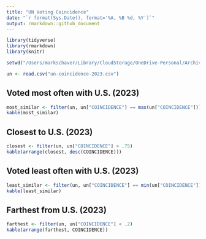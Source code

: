 ```yaml
---
title: "UN Voting Coincidence"
date: "`r format(Sys.Date(), format='%A, %B %d, %Y')`"
output: rmarkdown::github_document
---
```


```r
library(tidyverse)
library(rmarkdown)
library(knitr)

setwd("/Users/markschaver/Library/CloudStorage/OneDrive-Personal/Archive/Code/UN")

un <- read.csv("un-coincidence-2023.csv")
```

## Voted most often with U.S. (2023)

```r
most_similar <- filter(un, un["COINCIDENCE"] == max(un["COINCIDENCE"]))
kable(most_similar)
```

## Closest to U.S. (2023)

```r
closest <- filter(un, un["COINCIDENCE"] > .75)
kable(arrange(closest, desc(COINCIDENCE)))
```

## Voted least often with U.S. (2023)

```r
least_similar <- filter(un, un["COINCIDENCE"] == min(un["COINCIDENCE"]))
kable(least_similar)
```

## Farthest from U.S. (2023)

```r
farthest <- filter(un, un["COINCIDENCE"] < .2)
kable(arrange(farthest, COINCIDENCE))
```
